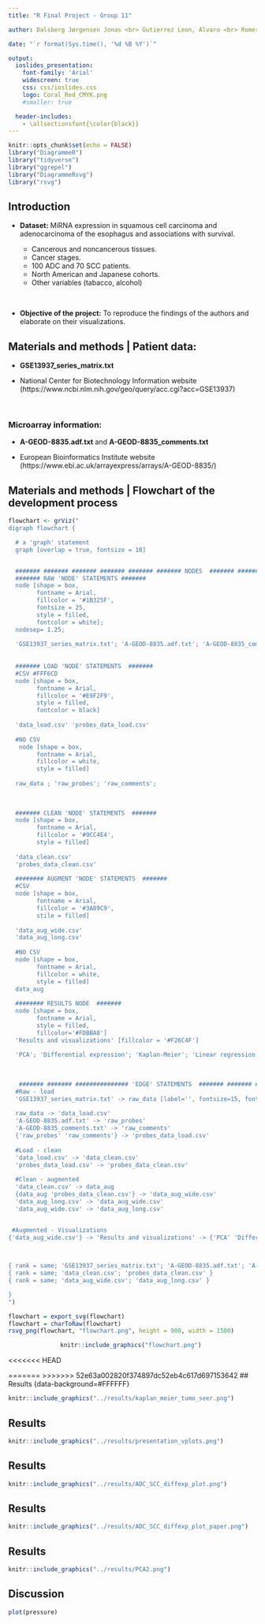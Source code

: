 ```yaml
---
title: "R Final Project - Group 11"

author: Dalsberg Jørgensen Jonas <br> Gutierrez Leon, Alvaro <br> Romero Yianni, Daniel <br> Hoang Viet Minh Pham, Jake

date: "`r format(Sys.time(), '%d %B %Y')`"

output: 
  ioslides_presentation: 
    font-family: 'Arial'
    widescreen: true
    css: css/ioslides.css
    logo: Coral_Red_CMYK.png
    #smaller: true

  header-includes:
    - \allsectionsfont{\color{black}}
---
```




<!-- <style type="text/css"> -->
<!-- body p { -->
<!--   color: #000000; -->
<!-- } -->
<!-- </style> -->



<!-- This allows to change color of text individually  -->
<!-- - <span style="color:red">**Source of the dataset:** MiRNA expression in squamous cell carcinoma and adenocarcinoma of the esophagus and associations with survival.</span> -->
<!-- <br> -->
```r
knitr::opts_chunk$set(echo = FALSE)
library("DiagrammeR")
library("tidyverse")
library("ggrepel")
library("DiagrammeRsvg")
library("rsvg") 
```


## Introduction {data-background=#FFFFFF}
- **Dataset:** MiRNA expression in squamous cell carcinoma and adenocarcinoma of the esophagus and associations with survival.

    - Cancerous and  noncancerous tissues.
    - Cancer stages.
    - 100 ADC and 70 SCC patients.
    - North American and Japanese cohorts.
    - Other variables (tabacco, alcohol)
     

<br>


- **Objective of the project:** To reproduce the findings of the authors and elaborate on their visualizations.

## Materials and methods | Patient data: {data-background=#FFFFFF}
- **GSE13937_series_matrix.txt**
<br>

- National Center for Biotechnology Information website   (https://www.ncbi.nlm.nih.gov/geo/query/acc.cgi?acc=GSE13937)

<br>

### Microarray information:
- **A-GEOD-8835.adf.txt** and **A-GEOD-8835_comments.txt** 

- European Bioinformatics Institute website (https://www.ebi.ac.uk/arrayexpress/arrays/A-GEOD-8835/)  


## Materials and methods | Flowchart of the development process {data-background=#FFFFFF}

```r
flowchart <- grViz("
digraph flowchart {

  # a 'graph' statement
  graph [overlap = true, fontsize = 10]


  ####### ####### ####### ####### ####### ####### NODES  ####### ####### ####### #######
  ####### RAW 'NODE' STATEMENTS ####### 
  node [shape = box,
        fontname = Arial,
        fillcolor = '#1B325F',
        fontsize = 25,
        style = filled,
        fontcolor = white];
  nodesep= 1.25;
  
  'GSE13937_series_matrix.txt'; 'A-GEOD-8835.adf.txt'; 'A-GEOD-8835_comments.txt';
  
  
  ####### LOAD 'NODE' STATEMENTS  #######
  #CSV #FFF6CD
  node [shape = box,
        fontname = Arial,
        fillcolor = '#E9F2F9', 
        style = filled,
        fontcolor = black]
  
  'data_load.csv' 'probes_data_load.csv'
  
  #NO CSV
   node [shape = box,
        fontname = Arial,
        fillcolor = white,
        style = filled]
  
  raw_data ; 'raw_probes'; 'raw_comments'; 
  
  
  
  ####### CLEAN 'NODE' STATEMENTS  #######
  node [shape = box,
        fontname = Arial,
        fillcolor = '#9CC4E4',
        style = filled]
  
  'data_clean.csv' 
  'probes_data_clean.csv'
  
  ######## AUGMENT 'NODE' STATEMENTS  #######
  #CSV
  node [shape = box,
        fontname = Arial,
        fillcolor = '#3A89C9',
        stile = filled]
  
  'data_aug_wide.csv'
  'data_aug_long.csv'
  
  #NO CSV
  node [shape = box,
        fontname = Arial,
        fillcolor = white,
        style = filled]
  data_aug
  
  ######## RESULTS NODE  #######
  node [shape = box,
        fontname = Arial,
        style = filled, 
        fillcolor='#FDBBA8']
  'Results and visualizations' [fillcolor = '#F26C4F']
  
  'PCA'; 'Differential expression'; 'Kaplan-Meier'; 'Linear regression'
  
  
   
   ####### ####### ############### 'EDGE' STATEMENTS  ####### ####### ####### #######
  #Raw - load
  'GSE13937_series_matrix.txt' -> raw_data [label='', fontsize=15, fontname = Arial, fontcolor='#131A37']
  
  raw_data -> 'data_load.csv' 
  'A-GEOD-8835.adf.txt' -> 'raw_probes' 
  'A-GEOD-8835_comments.txt' -> 'raw_comments'
  {'raw_probes' 'raw_comments'} -> 'probes_data_load.csv'
  
  #Load - clean
  'data_load.csv' -> 'data_clean.csv'
  'probes_data_load.csv' -> 'probes_data_clean.csv'
  
  #Clean - augmented
  'data_clean.csv' -> data_aug
  {data_aug 'probes_data_clean.csv'} -> 'data_aug_wide.csv'
  'data_aug_long.csv' -> 'data_aug_wide.csv'
  'data_aug_wide.csv' -> 'data_aug_long.csv'


 #Augmented - Visualizations 
{'data_aug_wide.csv'} -> 'Results and visualizations' -> {'PCA' 'Differential expression' 'Kaplan-Meier' 'Linear regression'} 


  
{ rank = same; 'GSE13937_series_matrix.txt'; 'A-GEOD-8835.adf.txt'; 'A-GEOD-8835_comments.txt' }
{ rank = same; 'data_clean.csv'; 'probes_data_clean.csv' }
{ rank = same; 'data_aug_wide.csv'; 'data_aug_long.csv' }

}
")

flowchart = export_svg(flowchart)
flowchart = charToRaw(flowchart)
rsvg_png(flowchart, "flowchart.png", height = 900, width = 1500)
```


<center>
```r
knitr::include_graphics("flowchart.png") 
``` 
</center>

<<<<<<< HEAD


=======
>>>>>>> 52e63a002820f374897dc52eb4c617d697153642
## Results {data-background=#FFFFFF}
```r
knitr::include_graphics("../results/kaplan_meier_tumo_seer.png")
```

## Results {data-background=#FFFFFF}
```r
knitr::include_graphics("../results/presentation_vplots.png")
```

## Results {data-background=#FFFFFF}
```r
knitr::include_graphics("../results/ADC_SCC_diffexp_plot.png")
```

## Results {data-background=#FFFFFF}
```r
knitr::include_graphics("../results/ADC_SCC_diffexp_plot_paper.png")
```

## Results {data-background=#FFFFFF}
```r
knitr::include_graphics("../results/PCA2.png")
```

## Discussion {data-background=#FFFFFF}
```r
plot(pressure)
```
